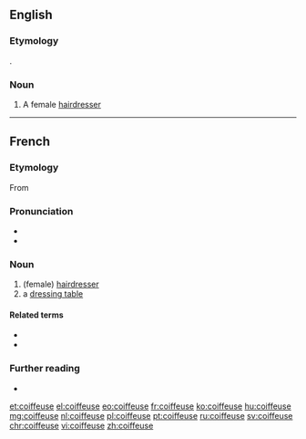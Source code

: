 ==English==

===Etymology===
{{bor|en|fr|coiffeuse}}.

===Noun===
{{en-noun}}

# A female [[hairdresser]]

----

==French==

===Etymology===
From {{suffix|coiffer|euse|lang=fr}}

===Pronunciation===
* {{IPA|/kwa.føz/|lang=fr}}
* {{audio|Fr-coiffeuse.ogg|Audio|lang=fr}}

===Noun===
{{fr-noun|f|m=coiffeur}}

# (female) [[hairdresser]]
# a [[dressing table]]

====Related terms====
* {{l|fr|coiffe}}
* {{l|fr|coiffer}}

===Further reading===
* {{R:TLFi}}

[[et:coiffeuse]]
[[el:coiffeuse]]
[[eo:coiffeuse]]
[[fr:coiffeuse]]
[[ko:coiffeuse]]
[[hu:coiffeuse]]
[[mg:coiffeuse]]
[[nl:coiffeuse]]
[[pl:coiffeuse]]
[[pt:coiffeuse]]
[[ru:coiffeuse]]
[[sv:coiffeuse]]
[[chr:coiffeuse]]
[[vi:coiffeuse]]
[[zh:coiffeuse]]